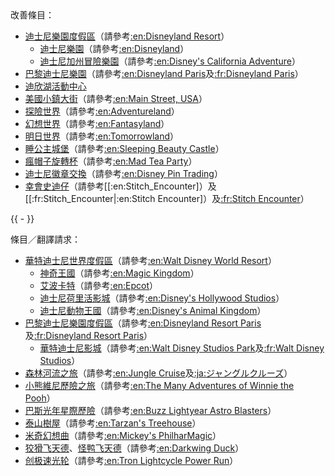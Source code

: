 ; 改善條目：
* [[迪士尼樂園度假區|迪士尼樂園度假區]]（請參考[[:en:Disneyland_Resort|:en:Disneyland Resort]]）
** [[迪士尼樂園|迪士尼樂園]]（請參考[[:en:Disneyland|:en:Disneyland]]）
** [[迪士尼加州冒險樂園|迪士尼加州冒險樂園]]（請參考[[:en:Disney's_California_Adventure|:en:Disney's California Adventure]]）
* [[巴黎迪士尼樂園|巴黎迪士尼樂園]]（請參考[[:en:Disneyland_Paris|:en:Disneyland Paris]]及[[:fr:Disneyland_Paris|:fr:Disneyland Paris]]）
* [[迪欣湖活動中心|迪欣湖活動中心]]
* [[美國小鎮大街|美國小鎮大街]]（請參考[[:en:Main_Street,_USA|:en:Main Street, USA]]）
* [[探險世界|探險世界]]（請參考[[:en:Adventureland|:en:Adventureland]]）
* [[幻想世界|幻想世界]]（請參考[[:en:Fantasyland|:en:Fantasyland]]）
* [[明日世界|明日世界]]（請參考[[:en:Tomorrowland|:en:Tomorrowland]]）
* [[睡公主城堡|睡公主城堡]]（請參考[[:en:Sleeping_Beauty_Castle|:en:Sleeping Beauty Castle]]）
* [[瘋帽子旋轉杯|瘋帽子旋轉杯]]（請參考[[:en:Mad_Tea_Party|:en:Mad Tea Party]]）
* [[迪士尼徽章交換|迪士尼徽章交換]]（請參考[[:en:Disney_Pin_Trading|:en:Disney Pin Trading]]）
* [[幸會史迪仔|幸會史迪仔]]（請參考[[:en:Stitch_Encounter]）及[[:fr:Stitch_Encounter|:en:Stitch Encounter]）及[[:fr:Stitch Encounter]]）

{{ - }}
; 條目／翻譯請求：
* [[華特迪士尼世界度假區|華特迪士尼世界度假區]]（請參考[[:en:Walt_Disney_World_Resort|:en:Walt Disney World Resort]]）
** [[神奇王國|神奇王國]]（請參考[[:en:Magic_Kingdom|:en:Magic Kingdom]]）
** [[艾波卡特|艾波卡特]]（請參考[[:en:Epcot|:en:Epcot]]）
** [[迪士尼荷里活影城|迪士尼荷里活影城]]（請參考[[:en:Disney's_Hollywood_Studios|:en:Disney's Hollywood Studios]]）
** [[迪士尼動物王國|迪士尼動物王國]]（請參考[[:en:Disney's_Animal_Kingdom|:en:Disney's Animal Kingdom]]）
* [[巴黎迪士尼樂園度假區|巴黎迪士尼樂園度假區]]（請參考[[:en:Disneyland_Resort_Paris|:en:Disneyland Resort Paris]]及[[:fr:Disneyland_Resort_Paris|:fr:Disneyland Resort Paris]]）
** [[華特迪士尼影城|華特迪士尼影城]]（請參考[[:en:Walt_Disney_Studios_Park|:en:Walt Disney Studios Park]]及[[:fr:Walt_Disney_Studios|:fr:Walt Disney Studios]]）
* [[森林河流之旅|森林河流之旅]]（請參考[[:en:Jungle_Cruise|:en:Jungle Cruise]]及[[:ja:ジャングルクルーズ|:ja:ジャングルクルーズ]]）
* [[小熊維尼歷險之旅|小熊維尼歷險之旅]]（請參考[[:en:The_Many_Adventures_of_Winnie_the_Pooh|:en:The Many Adventures of Winnie the Pooh]]）
* [[巴斯光年星際歷險|巴斯光年星際歷險]]（請參考[[:en:Buzz_Lightyear_Astro_Blasters|:en:Buzz Lightyear Astro Blasters]]）
* [[泰山樹屋|泰山樹屋]]（請參考[[:en:Tarzan's_Treehouse|:en:Tarzan's Treehouse]]）
* [[米奇幻想曲|米奇幻想曲]]（請參考[[:en:Mickey's_PhilharMagic|:en:Mickey's PhilharMagic]]）
* [[狡猾飞天德|狡猾飞天德]]、[[怪鸭飞天德|怪鸭飞天德]]（請參考[[:en:Darkwing_Duck|:en:Darkwing Duck]]）
* [[创极速光轮|创极速光轮]]（請參考[[:en:Tron_Lightcycle_Power_Run|:en:Tron Lightcycle Power Run]]）